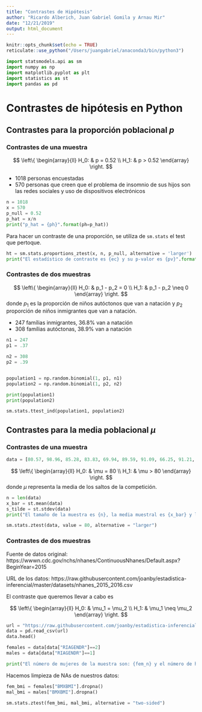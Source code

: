 ```yaml
---
title: "Contrastes de Hipótesis"
author: "Ricardo Alberich, Juan Gabriel Gomila y Arnau Mir"
date: "12/21/2019"
output: html_document
---
```


```r
knitr::opts_chunk$set(echo = TRUE)
reticulate::use_python("/Users/juangabriel/anaconda3/bin/python3")
```

```python
import statsmodels.api as sm
import numpy as np
import matplotlib.pyplot as plt
import statistics as st
import pandas as pd
```


# Contrastes de hipótesis en Python

## Contrastes para la proporción poblacional $p$

### Contrastes de una muestra

$$
\left\{
\begin{array}{ll}
H_0: & p = 0.52 \\
H_1: & p > 0.52
\end{array}
\right.
$$

- 1018 personas encuestadas
- 570 personas que creen que el problema de insomnio de sus hijos son las redes sociales y uso de dispositivos electrónicos

```python
n = 1018
x = 570
p_null = 0.52
p_hat = x/n
print("p_hat = {ph}".format(ph=p_hat))
```

Para hacer un contraste de una proporción, se utiliza de `sm.stats` el test que pertoque.

```python
ht = sm.stats.proportions_ztest(x, n, p_null, alternative = 'larger')
print("El estadístico de contraste es {ec} y su p-valor es {pv}".format(ec=ht[0], pv=ht[1]))
```

### Contrastes de dos muestras

$$
\left\{
\begin{array}{ll}
H_0: & p_1 - p_2 = 0 \\
H_1: & p_1 - p_2 \neq 0
\end{array}
\right.
$$
donde $p_1$ es la proporción de niños autóctonos que van a natación y $p_2$ proporción de niños inmigrantes que van a natación.

- 247 famílias inmigrantes, 36.8% van a natación
- 308 famílias autóctonas, 38.9% van a natación

```python
n1 = 247
p1 = .37

n2 = 308
p2 = .39


population1 = np.random.binomial(1, p1, n1)
population2 = np.random.binomial(1, p2, n2)

print(population1)
print(population2)

sm.stats.ttest_ind(population1, population2)
```

## Contrastes para la media poblacional $\mu$

### Contrastes de una muestra

```python
data = [80.57, 98.96, 85.28, 83.83, 69.94, 89.59, 91.09, 66.25, 91.21, 82.7 , 73.54, 81.99, 54.01, 82.89, 75.88, 98.32, 107.2 , 85.53, 79.08, 84.3 , 89.32, 86.35, 78.98, 92.26, 87.01]
```


$$
\left\{
\begin{array}{ll}
H_0: & \mu = 80 \\
H_1: & \mu > 80
\end{array}
\right.
$$
donde $\mu$ representa la media de los saltos de la competición.



```python
n = len(data)
x_bar = st.mean(data)
s_tilde = st.stdev(data)
print("El tamaño de la muestra es {n}, la media muestral es {x_bar} y la desviación muestral {s_tilde}".format(n=n, x_bar = x_bar, s_tilde = s_tilde))
```

```python
sm.stats.ztest(data, value = 80, alternative = "larger")
```

### Contrastes de dos muestras

Fuente de datos original: https://wwwn.cdc.gov/nchs/nhanes/ContinuousNhanes/Default.aspx?BeginYear=2015

URL de los datos: https://raw.githubusercontent.com/joanby/estadistica-inferencial/master/datasets/nhanes_2015_2016.csv


El contraste que queremos llevar a cabo es

$$
\left\{
\begin{array}{ll}
H_0: & \mu_1 = \mu_2 \\
H_1: & \mu_1 \neq \mu_2
\end{array}
\right.
$$

```python
url = "https://raw.githubusercontent.com/joanby/estadistica-inferencial/master/datasets/nhanes_2015_2016.csv?token=ADCEA6ARLWCQ7IK43CRGD7K6A5CYK"
data = pd.read_csv(url)
data.head()

females = data[data["RIAGENDR"]==2]
males = data[data["RIAGENDR"]==1]

print("El número de mujeres de la muestra son: {fem_n} y el número de hombres es: {mal_n}".format(fem_n = len(females), mal_n=len(males)))
```

Hacemos limpieza de NAs de nuestros datos:
```python
fem_bmi = females["BMXBMI"].dropna()
mal_bmi = males["BMXBMI"].dropna()
```

```python
sm.stats.ztest(fem_bmi, mal_bmi, alternative = "two-sided")
```


